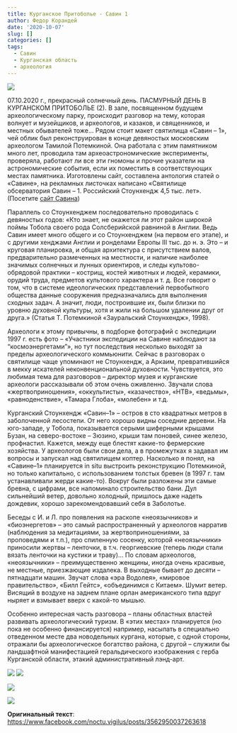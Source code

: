 ```yaml
---
title: Курганское Притоболье - Савин 1
author: Федор Корандей
date: '2020-10-07'
slug: []
categories: []
tags:
  - Савин
  - Курганская область
  - археология
---
```


![](../../img/post-images/2020-10-07/0.jpg)

07.10.2020 г., прекрасный солнечный день. ПАСМУРНЫЙ ДЕНЬ В КУРГАНСКОМ ПРИТОБОЛЬЕ (2). 
В зале, посвященном будущем археологическому парку, происходит разговор на тему, которая волнует и музейщиков, и археологов, и казаков, и священников, и местных обывателей тоже... Рядом стоит макет святилища «Савин – 1», чей облик был реконструирован в конце девяностых московским археологом Тамилой Потемкиной. Она работала с этим памятником много лет, проводила там археоастрономические эксперименты, проверяла, работают ли все эти гномоны и прочие указатели на астрономические события, если их поместить в соответствующих местах памятника. Изготовлены сайт, составлена антология статей о «Савине», на рекламных листочках написано «Святилище обсерватория Савин – 1. Российский Стоунхендж 4,5 тыс. лет». (Посетите [сайт Савина](https://savin.kurgan.pro/){target="_blank"})

Параллель со Стоунхенджем последовательно проводилась с девяностых годов: «Кто знает, не окажется ли этот район широкой поймы Тобола своего рода Солсберийской равниной в Англии. Ведь Савин имеет много общего и со Стоунхенджем (на первом его этапе), и с другими хенджами Англии и ронделами Европы III тыс. до н. э. Это – и круговая планировка, и общая архитектура с присутствием валов, предварительно размеченных на местности, и наличие наиболее значимых солнечных и лунных ориентиров, и следы культово-обрядовой практики – кострищ, костей животных и людей, керамики, орудий труда, предметов культового характера и т. д. Все говорит о том, что в системе идеологических представлений первобытного общества данные сооружения предназначались для выполнения сходных задач. А значит, люди, построившие их, были близки по уровню духовной культуры, хотя и жили на большом удалении друг от друга.» (Статья Т. Потемкиной «Зауральский Стоунхендж», 1998).

Археологи к этому привычны, в подборке фотографий с экспедиции 1997 г. есть фото – «Участники экспедиции на Савине наблюдают за “космоэнергетами”»,  но тут последствия несколько выходят за пределы археологического коммьюнити. Сейчас в разговорах о святилище чаще упоминают не Стоунхендж, а Аркаим, превратившийся в мекку искателей неконвенциональной духовности. Чувствуется, это любимая тема для разговоров –  директор музея и курганские археологи рассказывали об этом очень оживленно. Звучали слова «жертвоприношения», «оккультисты», «казачество», «НТВ», «ведьмы», «равноденствие», «Тамара Глоба», «молебен» и т.д.

Курганский Стоунхендж «Савин–1» – остров в сто квадратных метров в заболоченной лесостепи. От него хорошо видны соседние деревни. На юго-западе, у Тобола, показывается серыми шиферными крышами Бузан, на северо-востоке – Зюзино, крыши там поновей, синее железо, профнастил. Кажется, между еще блестят какие-то фермерские хозяйства. У археологов были свои дела, а в промежутках я задавал им вопросы и запускал над святилищем коптер. Насколько я понял, на «Савине–1» планируется in situ выстроить реконструкцию Потемкиной, но только капитально, с использованием толстых бревен (в 1997 г. там устанавливали жерди какие-то). Вокруг были разложены эти самые бревна, с цифрами, все напоминало строительство бани. Дул сильнейший ветер, довольно холодный, пришлось даже надеть дождевик, хорошо зарекомендовавший себя в Заболотье.

Беседы с И. и Л. про появления на раскопе «неоязычников» и «биоэнергетов» – это самый распространенный у археологов нарратив (наблюдения за медитациями, за жертвоприношениями, за проповедями и т.п.), про спиленную сосенку, которой «неоязычники» приносили жертвы – ленточки, в т.ч. георгиевские (теперь люди стали вязать ленточки на кустики и траву)... По словам археологов, «неоязычники» – преимущественно женщины, иногда очень красивые, не местные, приезжающие издалека. В выходные бывает до десяти – пятнадцати машин. Звучат слова «эра Водолея», «мировое правительство», «Билл Гейтс», «объединимся с Китаем». Шумит ветер. Висящий в воздухе на заднем плане орлан американского типа вдруг ныряет и взмывает вверх с какой-то мышью.

Особенно интересная часть разговора – планы областных властей развивать археологический туризм. В «этих местах» планируется (но пока не особенно финансируется) например, насыпать в специально отведенном месте два новодельных кургана, которые, с одной стороны, отражали бы археологическое богатство района, с другой – служили бы ландшафтной манифестацией геральдического изображения с герба Курганской области, этакий административный лэнд-арт.

![](../../img/post-images/2020-10-07/1.jpg)
![](../../img/post-images/2020-10-07/2.jpg)

![](../../img/post-images/2020-10-07/3.jpg)

![](../../img/post-images/2020-10-07/4.jpg)

**Оригинальный текст**:
<https://www.facebook.com/noctu.vigilus/posts/3562950037263618>{target="_blank"} 